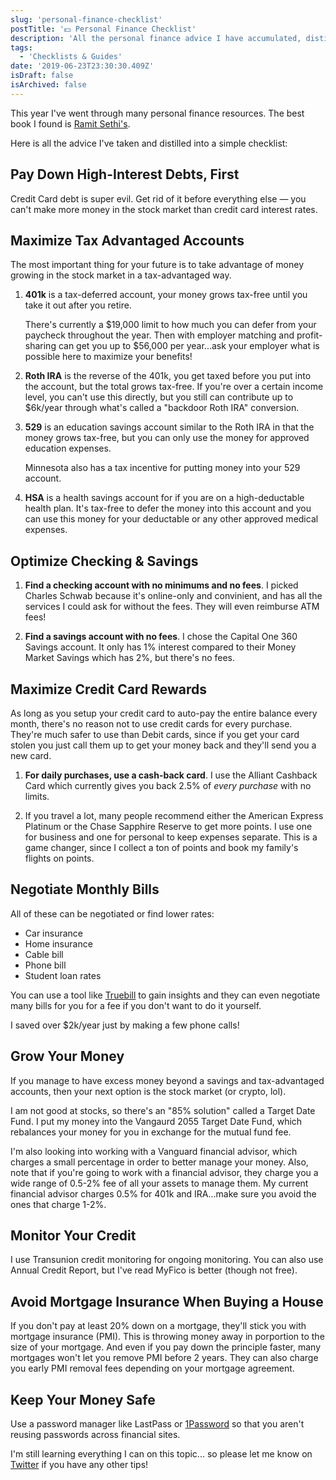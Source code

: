 ```yaml
---
slug: 'personal-finance-checklist'
postTitle: '💵 Personal Finance Checklist'
description: 'All the personal finance advice I have accumulated, distilled into a simple checklist.'
tags:
  - 'Checklists & Guides'
date: '2019-06-23T23:30:30.409Z'
isDraft: false
isArchived: false
---
```


This year I've went through many personal finance resources. The best book I found is [Ramit Sethi's](https://amzn.to/2WXLrDs).

Here is all the advice I've taken and distilled into a simple checklist:

## Pay Down High-Interest Debts, First

Credit Card debt is super evil. Get rid of it before everything else &mdash; you can't make more money in the stock market than credit card interest rates.

## Maximize Tax Advantaged Accounts

The most important thing for your future is to take advantage of money growing in the stock market in a tax-advantaged way.

1. **401k** is a tax-deferred account, your money grows tax-free until you take it out after you retire.

   There's currently a $19,000 limit to how much you can defer from your paycheck throughout the year. Then with employer matching and profit-sharing can get you up to $56,000 per year...ask your employer what is possible here to maximize your benefits!

2. **Roth IRA** is the reverse of the 401k, you get taxed before you put into the account, but the total grows tax-free. If you're over a certain income level, you can't use this directly, but you still can contribute up to \$6k/year through what's called a "backdoor Roth IRA" conversion.

3. **529** is an education savings account similar to the Roth IRA in that the money grows tax-free, but you can only use the money for approved education expenses.

   Minnesota also has a tax incentive for putting money into your 529 account.

4. **HSA** is a health savings account for if you are on a high-deductable health plan. It's tax-free to defer the money into this account and you can use this money for your deductable or any other approved medical expenses.

## Optimize Checking & Savings

1. **Find a checking account with no minimums and no fees**. I picked Charles Schwab because it's online-only and convinient, and has all the services I could ask for without the fees. They will even reimburse ATM fees!

2. **Find a savings account with no fees**. I chose the Capital One 360 Savings account. It only has 1% interest compared to their Money Market Savings which has 2%, but there's no fees.

## Maximize Credit Card Rewards

As long as you setup your credit card to auto-pay the entire balance every month, there's no reason not to use credit cards for every purchase. They're much safer to use than Debit cards, since if you get your card stolen you just call them up to get your money back and they'll send you a new card.

1. **For daily purchases, use a cash-back card**. I use the Alliant Cashback Card which currently gives you back 2.5% of _every purchase_ with no limits.

2. If you travel a lot, many people recommend either the American Express Platinum or the Chase Sapphire Reserve to get more points. I use one for business and one for personal to keep expenses separate. This is a game changer, since I collect a ton of points and book my family's flights on points.

## Negotiate Monthly Bills

All of these can be negotiated or find lower rates:

- Car insurance
- Home insurance
- Cable bill
- Phone bill
- Student loan rates

You can use a tool like [Truebill](https://www.truebill.com) to gain insights and they can even negotiate many bills for you for a fee if you don't want to do it yourself.

I saved over \$2k/year just by making a few phone calls!

## Grow Your Money

If you manage to have excess money beyond a savings and tax-advantaged accounts, then your next option is the stock market (or crypto, lol).

I am not good at stocks, so there's an "85% solution" called a Target Date Fund. I put my money into the Vangaurd 2055 Target Date Fund, which rebalances your money for you in exchange for the mutual fund fee.

I'm also looking into working with a Vanguard financial advisor, which charges a small percentage in order to better manage your money. Also, note that if you're going to work with a financial advisor, they charge you a wide range of 0.5-2% fee of all your assets to manage them. My current financial advisor charges 0.5% for 401k and IRA...make sure you avoid the ones that charge 1-2%.

## Monitor Your Credit

I use Transunion credit monitoring for ongoing monitoring. You can also use Annual Credit Report, but I've read MyFico is better (though not free).

## Avoid Mortgage Insurance When Buying a House

If you don't pay at least 20% down on a mortgage, they'll stick you with mortgage insurance (PMI). This is throwing money away in porportion to the size of your mortgage. And even if you pay down the principle faster, many mortgages won't let you remove PMI before 2 years. They can also charge you early PMI removal fees depending on your mortgage agreement.

## Keep Your Money Safe

Use a password manager like LastPass or [1Password](https://1password.com) so that you aren't reusing passwords across financial sites.

I'm still learning everything I can on this topic... so please let me know on [Twitter](https://twitter.com/1Marc) if you have any other tips!
